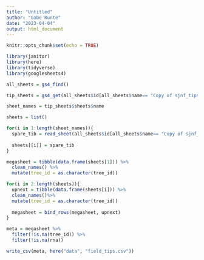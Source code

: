 ```yaml
---
title: "Untitled"
author: "Gabe Runte"
date: "2023-04-04"
output: html_document
---
```


```r
knitr::opts_chunk$set(echo = TRUE)

library(janitor)
library(here)
library(tidyverse)
library(googlesheets4)
```

```r
all_sheets = gs4_find()

tip_sheets = gs4_get(all_sheets$id[all_sheets$name== "Copy of sjnf_tips"])

sheet_names = tip_sheets$sheets$name
```

```r
sheets = list()

for(i in 1:length(sheet_names)){
  spare_tib = read_sheet(all_sheets$id[all_sheets$name== "Copy of sjnf_tips"], sheet = sheet_names[i])
  
  sheets[[i]] = spare_tib
}

```

```r

megasheet = tibble(data.frame(sheets[1])) %>% 
  clean_names() %>% 
  mutate(tree_id = as.character(tree_id))

for(i in 2:length(sheets)){
  upnext = tibble(data.frame(sheets[i])) %>% 
  clean_names()%>% 
  mutate(tree_id = as.character(tree_id))
  
  megasheet = bind_rows(megasheet, upnext)
}

meta = megasheet %>% 
  filter(!is.na(tree_id)) %>% 
  filter(!is.na(rna)) 

write_csv(meta, here("data", "field_tips.csv"))
```

